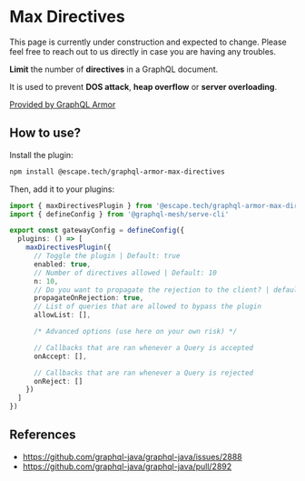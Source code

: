 
# Max Directives

<Callout>
  This page is currently under construction and expected to change. Please feel free to reach out to
  us directly in case you are having any troubles.
</Callout>

**Limit** the number of **directives** in a GraphQL document.

It is used to prevent **DOS attack**, **heap overflow** or **server overloading**.

[Provided by GraphQL Armor](https://escape.tech/graphql-armor/docs/plugins/max-directives)

## How to use?

Install the plugin:

```sh npm2yarn
npm install @escape.tech/graphql-armor-max-directives
```

Then, add it to your plugins:

```ts filename="mesh.config.ts"
import { maxDirectivesPlugin } from '@escape.tech/graphql-armor-max-directives'
import { defineConfig } from '@graphql-mesh/serve-cli'

export const gatewayConfig = defineConfig({
  plugins: () => [
    maxDirectivesPlugin({
      // Toggle the plugin | Default: true
      enabled: true,
      // Number of directives allowed | Default: 10
      n: 10,
      // Do you want to propagate the rejection to the client? | default: true
      propagateOnRejection: true,
      // List of queries that are allowed to bypass the plugin
      allowList: [],

      /* Advanced options (use here on your own risk) */

      // Callbacks that are ran whenever a Query is accepted
      onAccept: [],

      // Callbacks that are ran whenever a Query is rejected
      onReject: []
    })
  ]
})
```

## References

- https://github.com/graphql-java/graphql-java/issues/2888
- https://github.com/graphql-java/graphql-java/pull/2892
